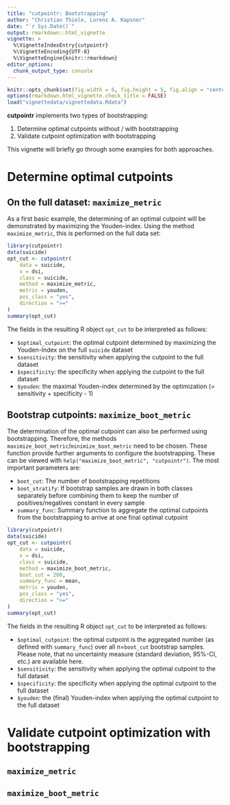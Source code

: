 ```yaml
---
title: "cutpointr: Bootstrapping"
author: "Christian Thiele, Lorenz A. Kapsner"
date: "`r Sys.Date()`"
output: rmarkdown::html_vignette
vignette: >
  %\VignetteIndexEntry{cutpointr}
  %\VignetteEncoding{UTF-8}
  %\VignetteEngine{knitr::rmarkdown}
editor_options: 
  chunk_output_type: console
---
```


```r
knitr::opts_chunk$set(fig.width = 6, fig.height = 5, fig.align = "center")
options(rmarkdown.html_vignette.check_title = FALSE)
load("vignettedata/vignettedata.Rdata")
```

**cutpointr** implements two types of bootstrapping:

1. Determine optimal cutpoints without / with bootstrapping
2. Validate cutpoint optimization with bootstrapping

This vignette will briefly go through some examples for both approaches.

# Determine optimal cutpoints

## On the full dataset: `maximize_metric`

As a first basic example, the determining of an optimal cutpoint will be 
demonstrated by maximizing the Youden-index.
Using the method `maximize_metric`, this is performed on the full data set:

```r
library(cutpointr)
data(suicide)
opt_cut <- cutpointr(
    data = suicide,
    x = dsi,
    class = suicide,
    method = maximize_metric,
    metric = youden,
    pos_class = "yes",
    direction = ">="
)
summary(opt_cut)
```

The fields in the resulting R object `opt_cut` to be interpreted as follows:

* `$optimal_cutpoint`: the optimal cutpoint determined by maximizing the Youden-Index on the full `suicide` dataset
* `$sensitivity`: the sensitivity when applying the cutpoint to the full dataset
* `$specificity`: the specificity when applying the cutpoint to the full dataset
* `$youden`: the maximal Youden-index determined by the optimization (= sensitivity + specificity - 1)


## Bootstrap cutpoints: `maximize_boot_metric`

The determination of the optimal cutpoint can also be performed using 
bootstrapping. Therefore, the methods `maximize_boot_metric`/`minimize_boot_metric` 
need to be chosen. 
These function provide further arguments to configure the bootstrapping. These 
can be viewed with `help("maximize_boot_metric", "cutpointr")`. The most
important parameters are:

* `boot_cut`: The number of bootstrapping repetitions
* `boot_stratify`: If bootstrap samples are drawn in both classes separately before combining them to keep the number of positives/negatives constant in every sample
* `summary_func`: Summary function to aggregate the optimal cutpoints from the bootstrapping to arrive at one final optimal cutpoint

```r
library(cutpointr)
data(suicide)
opt_cut <- cutpointr(
    data = suicide,
    x = dsi,
    class = suicide,
    method = maximize_boot_metric,
    boot_cut = 200,
    summary_func = mean,
    metric = youden,
    pos_class = "yes",
    direction = ">="
)
summary(opt_cut)
```

The fields in the resulting R object `opt_cut` to be interpreted as follows:

* `$optimal_cutpoint`: the optimal cutpoint is the aggregated number (as defined with `summary_func`) over all n=`boot_cut` bootstrap samples. Please note, that no uncertainty measure (standard deviation, 95%-CI, etc.) are available here.
* `$sensitivity`: the sensitivity when applying the optimal cutpoint to the full dataset
* `$specificity`: the specificity when applying the optimal cutpoint to the full dataset
* `$youden`: the (final) Youden-index when applying the optimal cutpoint to the full dataset

# Validate cutpoint optimization with bootstrapping

## `maximize_metric`

## `maximize_boot_metric`